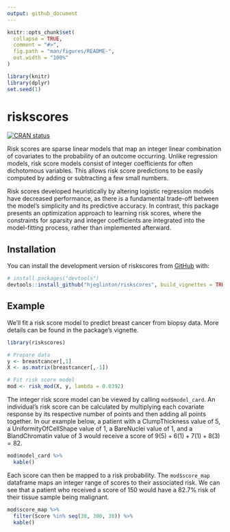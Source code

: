 ```yaml
---
output: github_document
---
```


<!-- README.md is generated from README.Rmd. Please edit that file -->

```r
knitr::opts_chunk$set(
  collapse = TRUE,
  comment = "#>",
  fig.path = "man/figures/README-",
  out.width = "100%"
)

library(knitr)
library(dplyr)
set.seed(1)
```

# riskscores

<!-- badges: start -->
[![CRAN status](https://www.r-pkg.org/badges/version/riskscores)](https://CRAN.R-project.org/package=riskscores)

<!-- badges: end -->

Risk scores are sparse linear models that map an integer linear combination of covariates to the probability of an outcome occurring. Unlike regression models, risk score models consist of integer coefficients for often dichotomous variables. This allows risk score predictions to be easily computed by adding or subtracting a few small numbers. 

Risk scores developed heuristically by altering logistic regression models have decreased performance, as there is a fundamental trade-off between the model's simplicity and its predictive accuracy. In contrast, this package presents an optimization approach to learning risk scores, where the constraints for sparsity and integer coefficients are integrated into the model-fitting process, rather than implemented afterward. 

## Installation

You can install the development version of riskscores from [GitHub](https://github.com/) with:

``` r
# install.packages("devtools")
devtools::install_github("hjeglinton/riskscores", build_vignettes = TRUE)
```

## Example

We'll fit a risk score model to predict breast cancer from biopsy data. More details can be found in the package's vignette.  

```r
library(riskscores)

# Prepare data
y <- breastcancer[,1]
X <- as.matrix(breastcancer[,-1])

# Fit risk score model 
mod <- risk_mod(X, y, lambda = 0.0392)
```

The integer risk score model can be viewed by calling `mod$model_card`. An individual's risk score can be calculated by multiplying each covariate response by its respective number of points and then adding all points together. In our example below, a patient with a ClumpThickness value of 5, a UniformityOfCellShape value of 1, a BareNuclei value of 1, and a BlandChromatin value of 3 would receive a score of $9(5) + 6(1) + 7(1) + 8(3) = 82$.

```r
mod$model_card %>%
  kable()
```


Each score can then be mapped to a risk probability. The `mod$score_map` dataframe maps an integer range of scores to their associated risk. We can see that a patient who received a score of 150 would have a 82.7% risk of their tissue sample being malignant.  


```r
mod$score_map %>%
  filter(Score %in% seq(30, 300, 30)) %>%
  kable()
```


